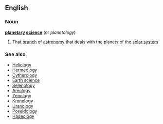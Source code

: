 ==English==
===Noun===
{{wikipedia}}
'''[[planetary]] [[science]]'''  (or ''planetology'')
#That [[branch]] of [[astronomy]] that deals with the planets of the [[solar system]]
===See also===
*[[Heliology]]
*[[Hermeology]]
*[[Cytherology]]
*[[Earth science]]
*[[Selenology]]
*[[Areology]]
*[[Zenology]]
*[[Kronology]]
*[[Uranology]]
*[[Poseidology]]
*[[Hadeology]]